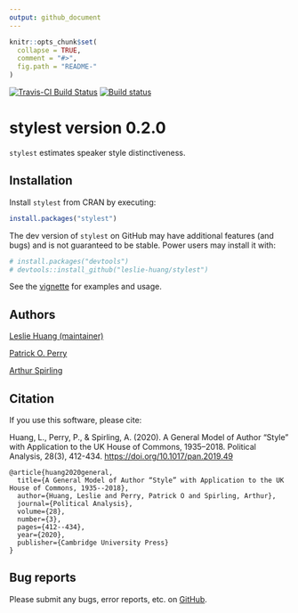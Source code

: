```yaml
---
output: github_document
---
```


<!-- README.md is generated from README.Rmd. Please edit that file -->

```r
knitr::opts_chunk$set(
  collapse = TRUE,
  comment = "#>",
  fig.path = "README-"
)
```

[![Travis-CI Build Status](https://travis-ci.org/leslie-huang/stylest.svg?branch=master)](https://travis-ci.org/leslie-huang/stylest) [![Build status](https://ci.appveyor.com/api/projects/status/384insyingv6jcg2?svg=true)](https://ci.appveyor.com/project/leslie-huang/stylest)

# stylest version 0.2.0

`stylest` estimates speaker style distinctiveness.

## Installation

Install `stylest` from CRAN by executing:


```r
install.packages("stylest")
```

The dev version of `stylest` on GitHub may have additional features (and bugs) and is not guaranteed to be stable. Power users may install it with:

```r
# install.packages("devtools")
# devtools::install_github("leslie-huang/stylest")
```


See the <a href="https://leslie-huang.github.io/stylest/articles/stylest-vignette.html">vignette</a> for examples and usage.

## Authors

<a href="https://leslie-huang.github.io/">Leslie Huang (maintainer)</a>

<a href="https://github.com/patperry/">Patrick O. Perry</a>

<a href="https://github.com/ArthurSpirling/">Arthur Spirling</a>


## Citation

If you use this software, please cite:

Huang, L., Perry, P., & Spirling, A. (2020). A General Model of Author “Style” with Application to the UK House of Commons, 1935–2018. Political Analysis, 28(3), 412-434. [https://doi.org/10.1017/pan.2019.49](https://doi.org/10.1017/pan.2019.49)

```
@article{huang2020general,
  title={A General Model of Author “Style” with Application to the UK House of Commons, 1935--2018},
  author={Huang, Leslie and Perry, Patrick O and Spirling, Arthur},
  journal={Political Analysis},
  volume={28},
  number={3},
  pages={412--434},
  year={2020},
  publisher={Cambridge University Press}
}
```


## Bug reports

Please submit any bugs, error reports, etc. on <a href="https://github.com/leslie-huang/stylest/issues">GitHub</a>.


